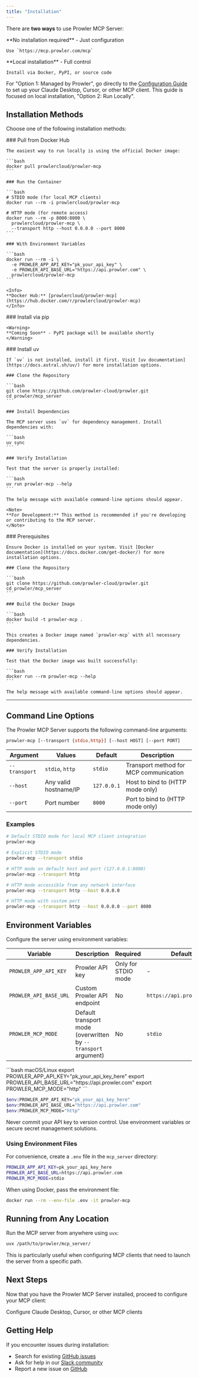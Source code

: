 ```yaml
---
title: "Installation"
---
```


There are **two ways** to use Prowler MCP Server:

<CardGroup cols={2}>
  <Card title="Option 1: Managed by Prowler" icon="cloud" color="#10B981">
    **No installation required** - Just configuration

    Use `https://mcp.prowler.com/mcp`
  </Card>
  <Card title="Option 2: Run Locally" icon="server" color="#6366F1">
    **Local installation** - Full control

    Install via Docker, PyPI, or source code
  </Card>
</CardGroup>


For "Option 1: Managed by Prowler", go directly to the [Configuration Guide](/getting-started/basic-usage/prowler-mcp#hosted-server-configuration-recommended) to set up your Claude Desktop, Cursor, or other MCP client.
This guide is focused on local installation, "Option 2: Run Locally".

## Installation Methods

Choose one of the following installation methods:

<Tabs>
  <Tab title="Docker (Recommended)">
    ### Pull from Docker Hub

    The easiest way to run locally is using the official Docker image:

    ```bash
    docker pull prowlercloud/prowler-mcp
    ```

    ### Run the Container

    ```bash
    # STDIO mode (for local MCP clients)
    docker run --rm -i prowlercloud/prowler-mcp

    # HTTP mode (for remote access)
    docker run --rm -p 8000:8000 \
      prowlercloud/prowler-mcp \
      --transport http --host 0.0.0.0 --port 8000
    ```

    ### With Environment Variables

    ```bash
    docker run --rm -i \
      -e PROWLER_APP_API_KEY="pk_your_api_key" \
      -e PROWLER_API_BASE_URL="https://api.prowler.com" \
      prowlercloud/prowler-mcp
    ```

    <Info>
    **Docker Hub:** [prowlercloud/prowler-mcp](https://hub.docker.com/r/prowlercloud/prowler-mcp)
    </Info>

  </Tab>

  <Tab title="PyPI Package">
    ### Install via pip

    <Warning>
    **Coming Soon** - PyPI package will be available shortly
    </Warning>
  </Tab>

  <Tab title="From Source (Development)">
    ### Install uv

    If `uv` is not installed, install it first. Visit [uv documentation](https://docs.astral.sh/uv/) for more installation options.

    ### Clone the Repository

    ```bash
    git clone https://github.com/prowler-cloud/prowler.git
    cd prowler/mcp_server
    ```

    ### Install Dependencies

    The MCP server uses `uv` for dependency management. Install dependencies with:

    ```bash
    uv sync
    ```

    ### Verify Installation

    Test that the server is properly installed:

    ```bash
    uv run prowler-mcp --help
    ```

    The help message with available command-line options should appear.

    <Note>
    **For Development:** This method is recommended if you're developing or contributing to the MCP server.
    </Note>

  </Tab>

  <Tab title="Build Docker Image">
    ### Prerequisites

    Ensure Docker is installed on your system. Visit [Docker documentation](https://docs.docker.com/get-docker/) for more installation options.

    ### Clone the Repository

    ```bash
    git clone https://github.com/prowler-cloud/prowler.git
    cd prowler/mcp_server
    ```

    ### Build the Docker Image

    ```bash
    docker build -t prowler-mcp .
    ```

    This creates a Docker image named `prowler-mcp` with all necessary dependencies.

    ### Verify Installation

    Test that the Docker image was built successfully:

    ```bash
    docker run --rm prowler-mcp --help
    ```

    The help message with available command-line options should appear.

  </Tab>
</Tabs>

---

## Command Line Options

The Prowler MCP Server supports the following command-line arguments:

```bash
prowler-mcp [--transport {stdio,http}] [--host HOST] [--port PORT]
```

| Argument | Values | Default | Description |
|----------|--------|---------|-------------|
| `--transport` | `stdio`, `http` | `stdio` | Transport method for MCP communication |
| `--host` | Any valid hostname/IP | `127.0.0.1` | Host to bind to (HTTP mode only) |
| `--port` | Port number | `8000` | Port to bind to (HTTP mode only) |

### Examples

```bash
# Default STDIO mode for local MCP client integration
prowler-mcp

# Explicit STDIO mode
prowler-mcp --transport stdio

# HTTP mode on default host and port (127.0.0.1:8000)
prowler-mcp --transport http

# HTTP mode accessible from any network interface
prowler-mcp --transport http --host 0.0.0.0

# HTTP mode with custom port
prowler-mcp --transport http --host 0.0.0.0 --port 8080
```

## Environment Variables

Configure the server using environment variables:

| Variable | Description | Required | Default |
|----------|-------------|----------|---------|
| `PROWLER_APP_API_KEY` | Prowler API key | Only for STDIO mode | - |
| `PROWLER_API_BASE_URL` | Custom Prowler API endpoint | No | `https://api.prowler.com` |
| `PROWLER_MCP_MODE` | Default transport mode (overwritten by `--transport` argument) | No | `stdio` |

<CodeGroup>
```bash macOS/Linux
export PROWLER_APP_API_KEY="pk_your_api_key_here"
export PROWLER_API_BASE_URL="https://api.prowler.com"
export PROWLER_MCP_MODE="http"
```

```bash Windows PowerShell
$env:PROWLER_APP_API_KEY="pk_your_api_key_here"
$env:PROWLER_API_BASE_URL="https://api.prowler.com"
$env:PROWLER_MCP_MODE="http"
```
</CodeGroup>

<Warning>
Never commit your API key to version control. Use environment variables or secure secret management solutions.
</Warning>

### Using Environment Files

For convenience, create a `.env` file in the `mcp_server` directory:

```bash .env
PROWLER_APP_API_KEY=pk_your_api_key_here
PROWLER_API_BASE_URL=https://api.prowler.com
PROWLER_MCP_MODE=stdio
```

When using Docker, pass the environment file:

```bash
docker run --rm --env-file .env -it prowler-mcp
```

## Running from Any Location

Run the MCP server from anywhere using `uvx`:

```bash
uvx /path/to/prowler/mcp_server/
```

This is particularly useful when configuring MCP clients that need to launch the server from a specific path.

## Next Steps

Now that you have the Prowler MCP Server installed, proceed to configure your MCP client:

<CardGroup cols={1}>
  <Card title="Configuration" icon="gear" href="/getting-started/basic-usage/prowler-mcp">
    Configure Claude Desktop, Cursor, or other MCP clients
  </Card>
</CardGroup>

## Getting Help

If you encounter issues during installation:

- Search for existing [GitHub issues](https://github.com/prowler-cloud/prowler/issues)
- Ask for help in our [Slack community](https://goto.prowler.com/slack)
- Report a new issue on [GitHub](https://github.com/prowler-cloud/prowler/issues/new)

